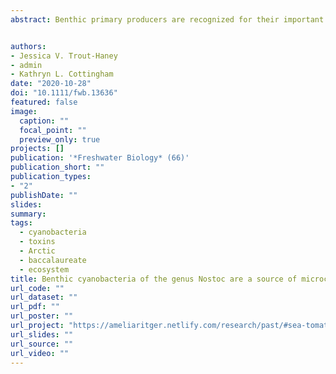 ```yaml
---
abstract: Benthic primary producers are recognized for their important role in contributing to ecosystem productivity and nutrient cycling in lake and stream ecosystems, particularly in polar environments. In Arctic lakes, benthic producers often comprise mats or colonies of cyanobacteria capable of producing cyanotoxins. However, the extent to which benthic communities contribute cyanotoxins in polar regions remains poorly described. We evaluated the potential for benthic colonies of the cyanobacterium Nostoc pruniforme from lakes in Kangerlussuaq, Greenland, to contribute microcystins (MCs) to lake water using three approaches. First, we dissected field-collected Nostoc colonies and measured MCs within multiple layers of fresh colony tissue. Second, we conducted a laboratory experiment to evaluate the temporal dynamics of MC release by incubated, intact colonies. Finally, we quantified whether MC concentrations in water and sediment samples in the field were higher in and above dense bands of benthic Nostoc as compared to bare sediment. Field-collected Nostoc colonies contained MCs throughout the colony tissue, suggesting that damage to colonies from grazers or physical disturbance could facilitate the release of toxins into the water. Undamaged Nostoc colonies incubated in high-nutrient conditions in the laboratory leaked MCs as a curvilinear function into the surrounding water over the course of seven days, at rates that varied with colony density. MC concentrations in water and sediment from two Greenlandic lakes were highly variable, but slightly higher in lake water immediately above dense bands of Nostoc than in water immediately above bare sediments, suggesting that benthic Nostoc colonies contribute cyanotoxins to lake water and that MCs vary at very fine, 1-2 m spatial scales. Benthic cyanobacteria may be important in releasing MCs into aquatic ecosystems, especially in systems where benthic producers dominate, such as polar environments. 


authors:
- Jessica V. Trout-Haney
- admin
- Kathryn L. Cottingham
date: "2020-10-28"
doi: "10.1111/fwb.13636"
featured: false
image:
  caption: ""
  focal_point: ""
  preview_only: true
projects: []
publication: '*Freshwater Biology* (66)'
publication_short: ""
publication_types:
- "2"
publishDate: ""
slides:
summary:
tags:
  - cyanobacteria
  - toxins
  - Arctic
  - baccalaureate
  - ecosystem
title: Benthic cyanobacteria of the genus Nostoc are a source of microcystins in Greenlandic lakes and ponds
url_code: ""
url_dataset: ""
url_pdf: ""
url_poster: ""
url_project: "https://ameliaritger.netlify.com/research/past/#sea-tomatoes"
url_slides: ""
url_source: ""
url_video: ""
---
```

